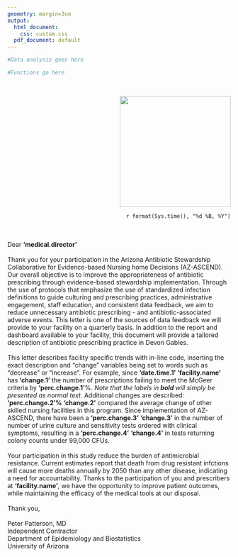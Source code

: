 ---
geometry: margin=3cm
output:
  html_document:
    css: custom.css
  pdf_document: default
---
```{r setup, echo=FALSE,comment=FALSE,message=FALSE}
#Data analysis goes here
```
```{r functions, echo=FALSE,comment=FALSE,message=FALSE}
#Functions go here
```
\
<div style="text-align: right">

![](C:\\Users\\ferrisr\\OneDrive\\z1_Research\\ABRC\\images\\ASCEND_logo.png){width=250px}

`r format(Sys.time(), "%d %B, %Y")`

</div>
\
\
Dear __'medical.director'__
\
\
Thank you for your participation in the Arizona Antibiotic Stewardship Collaborative for Evidence-based Nursing home Decisions (AZ-ASCEND). Our overall objective is to improve the appropriateness of antibiotic prescribing through evidence-based stewardship implementation. Through the use of protocols that emphasize the use of standardized infection definitions to guide culturing and prescribing practices, administrative engagement, staff education, and consistent data feedback, we aim to reduce unnecessary antibiotic prescribing - and antibiotic-associated adverse events. This letter is one of the sources of data feedback we will provide to your facility on a quarterly basis. In addition to the  report and dashboard available to your facility, this document will provide a tailored description of antibiotic prescribing practice in Devon Gables.
\
\
This letter describes facility specific trends with in-line code, inserting the exact description and "change" variables being set to words such as "decrease" or "increase". For example, since __'date.time.1'__ __'facility.name'__ has __'change.1'__ the number of prescriptions failing to meet the McGeer criteria by __'perc.change.1'__%. *Note that the labels in __bold__ will simply be presented as normal text*. Additional changes are described: __'perc.change.2'%__ __'change.2'__ compared the average change of other skilled nursing facilities in this program. Since implementation of AZ-ASCEND, there have been a __'perc.change.3'__ __'change.3'__ in the number of number of urine culture and sensitivity tests ordered with clinical symptoms, resulting in a __'perc.change.4'__ __'change.4'__ in tests returning colony counts under 99,000 CFUs.
\
\
Your participation in this study reduce the burden of antimicrobial resistance. Current estimates report that death from drug resistant infctions will cause more deaths annually by 2050 than any other disease, indicating a need for accountability. Thanks to the participation of you and prescribers at **'facility.name'**, we have the opportunity to improve patient outcomes, while maintaining the efficacy of the medical tools at our disposal. 
\
\
Thank you,
\
\
Peter Patterson, MD
\
Independent Contractor 
\
Department of Epidemiology and Biostatistics
\
University of Arizona 

